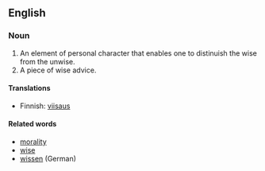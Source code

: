 ==English==

===Noun===

#An element of personal character that enables one to distinuish the wise from the unwise.
#A piece of wise advice.

====Translations====
*Finnish: [[viisaus]]

====Related words====
*[[morality]]
*[[wise]]
*[[wissen]] (German)